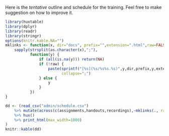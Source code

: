 Here is the _tentative_ outline and schedule for the training. Feel free to make suggestion on how to improve it.

```r
library(huxtable)
library(dplyr)
library(readr)
library(stringr)
options(knitr.kable.NA="")
mklinks <- function(x, dir="docs", prefix="",extension=".html",raw=FALSE) {
    sapply(strsplit(as.character(x),";"),
           function(y) {
               if (all(is.na(y))) return(NA)
               if (!raw) {
                   paste(sprintf("[%s](%s/%s%s.%s)",y,dir,prefix,y,extension),
                         collapse=";")
               } else {
                   y
               }
           })
}

dd <- (read_csv("admin/schedule.csv")
	%>% mutate(across(c(assignments,handouts,recordings),~mklinks(., raw=TRUE)))
	%>% hux()
	%>% print_html(max_width=1000) 
)
knitr::kable(dd)
```

